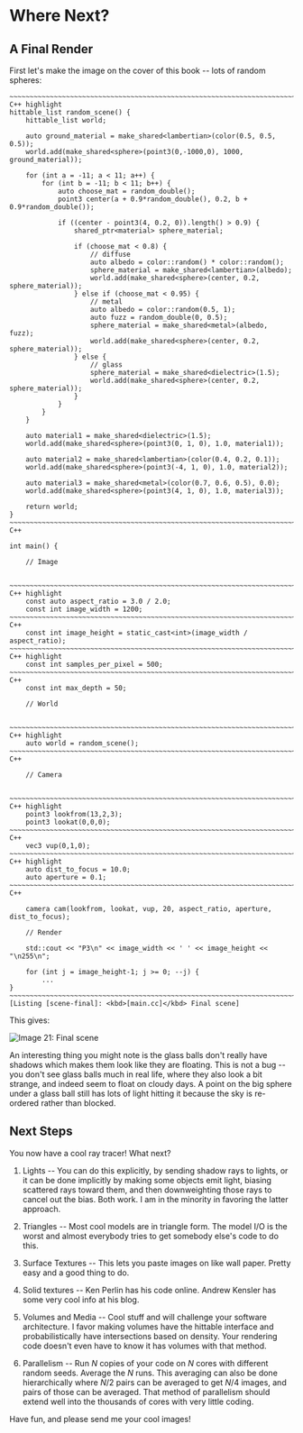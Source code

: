 # Where Next?

## A Final Render

First let's make the image on the cover of this book -- lots of random spheres:

    ~~~~~~~~~~~~~~~~~~~~~~~~~~~~~~~~~~~~~~~~~~~~~~~~~~~~~~~~~~~~~~~~~~~~~~~~~~~~~~~~~~ C++ highlight
    hittable_list random_scene() {
        hittable_list world;

        auto ground_material = make_shared<lambertian>(color(0.5, 0.5, 0.5));
        world.add(make_shared<sphere>(point3(0,-1000,0), 1000, ground_material));

        for (int a = -11; a < 11; a++) {
            for (int b = -11; b < 11; b++) {
                auto choose_mat = random_double();
                point3 center(a + 0.9*random_double(), 0.2, b + 0.9*random_double());

                if ((center - point3(4, 0.2, 0)).length() > 0.9) {
                    shared_ptr<material> sphere_material;

                    if (choose_mat < 0.8) {
                        // diffuse
                        auto albedo = color::random() * color::random();
                        sphere_material = make_shared<lambertian>(albedo);
                        world.add(make_shared<sphere>(center, 0.2, sphere_material));
                    } else if (choose_mat < 0.95) {
                        // metal
                        auto albedo = color::random(0.5, 1);
                        auto fuzz = random_double(0, 0.5);
                        sphere_material = make_shared<metal>(albedo, fuzz);
                        world.add(make_shared<sphere>(center, 0.2, sphere_material));
                    } else {
                        // glass
                        sphere_material = make_shared<dielectric>(1.5);
                        world.add(make_shared<sphere>(center, 0.2, sphere_material));
                    }
                }
            }
        }

        auto material1 = make_shared<dielectric>(1.5);
        world.add(make_shared<sphere>(point3(0, 1, 0), 1.0, material1));

        auto material2 = make_shared<lambertian>(color(0.4, 0.2, 0.1));
        world.add(make_shared<sphere>(point3(-4, 1, 0), 1.0, material2));

        auto material3 = make_shared<metal>(color(0.7, 0.6, 0.5), 0.0);
        world.add(make_shared<sphere>(point3(4, 1, 0), 1.0, material3));

        return world;
    }
    ~~~~~~~~~~~~~~~~~~~~~~~~~~~~~~~~~~~~~~~~~~~~~~~~~~~~~~~~~~~~~~~~~~~~~~~~~~~~~~~~~~~~~~~~~~~~ C++

    int main() {

        // Image


    ~~~~~~~~~~~~~~~~~~~~~~~~~~~~~~~~~~~~~~~~~~~~~~~~~~~~~~~~~~~~~~~~~~~~~~~~~~~~~~~~~~ C++ highlight
        const auto aspect_ratio = 3.0 / 2.0;
        const int image_width = 1200;
    ~~~~~~~~~~~~~~~~~~~~~~~~~~~~~~~~~~~~~~~~~~~~~~~~~~~~~~~~~~~~~~~~~~~~~~~~~~~~~~~~~~~~~~~~~~~~ C++
        const int image_height = static_cast<int>(image_width / aspect_ratio);
    ~~~~~~~~~~~~~~~~~~~~~~~~~~~~~~~~~~~~~~~~~~~~~~~~~~~~~~~~~~~~~~~~~~~~~~~~~~~~~~~~~~ C++ highlight
        const int samples_per_pixel = 500;
    ~~~~~~~~~~~~~~~~~~~~~~~~~~~~~~~~~~~~~~~~~~~~~~~~~~~~~~~~~~~~~~~~~~~~~~~~~~~~~~~~~~~~~~~~~~~~ C++
        const int max_depth = 50;

        // World


    ~~~~~~~~~~~~~~~~~~~~~~~~~~~~~~~~~~~~~~~~~~~~~~~~~~~~~~~~~~~~~~~~~~~~~~~~~~~~~~~~~~ C++ highlight
        auto world = random_scene();
    ~~~~~~~~~~~~~~~~~~~~~~~~~~~~~~~~~~~~~~~~~~~~~~~~~~~~~~~~~~~~~~~~~~~~~~~~~~~~~~~~~~~~~~~~~~~~ C++

        // Camera


    ~~~~~~~~~~~~~~~~~~~~~~~~~~~~~~~~~~~~~~~~~~~~~~~~~~~~~~~~~~~~~~~~~~~~~~~~~~~~~~~~~~ C++ highlight
        point3 lookfrom(13,2,3);
        point3 lookat(0,0,0);
    ~~~~~~~~~~~~~~~~~~~~~~~~~~~~~~~~~~~~~~~~~~~~~~~~~~~~~~~~~~~~~~~~~~~~~~~~~~~~~~~~~~~~~~~~~~~~ C++
        vec3 vup(0,1,0);
    ~~~~~~~~~~~~~~~~~~~~~~~~~~~~~~~~~~~~~~~~~~~~~~~~~~~~~~~~~~~~~~~~~~~~~~~~~~~~~~~~~~ C++ highlight
        auto dist_to_focus = 10.0;
        auto aperture = 0.1;
    ~~~~~~~~~~~~~~~~~~~~~~~~~~~~~~~~~~~~~~~~~~~~~~~~~~~~~~~~~~~~~~~~~~~~~~~~~~~~~~~~~~~~~~~~~~~~ C++

        camera cam(lookfrom, lookat, vup, 20, aspect_ratio, aperture, dist_to_focus);

        // Render

        std::cout << "P3\n" << image_width << ' ' << image_height << "\n255\n";

        for (int j = image_height-1; j >= 0; --j) {
            ...
    }
    ~~~~~~~~~~~~~~~~~~~~~~~~~~~~~~~~~~~~~~~~~~~~~~~~~~~~~~~~~~~~~~~~~~~~~~~~~~~~~~~~~~~~~~~~~~~~~~~~
    [Listing [scene-final]: <kbd>[main.cc]</kbd> Final scene]

This gives:

![Image 21: Final scene](../images/img-1.21-book1-final.jpg)

An interesting thing you might note is the glass balls don't really have shadows which makes them
look like they are floating. This is not a bug -- you don't see glass balls much in real life, where
they also look a bit strange, and indeed seem to float on cloudy days. A point on the big sphere
under a glass ball still has lots of light hitting it because the sky is re-ordered rather than
blocked.

## Next Steps

You now have a cool ray tracer! What next?

1. Lights -- You can do this explicitly, by sending shadow rays to lights, or it can be done
   implicitly by making some objects emit light, biasing scattered rays toward them, and then
   downweighting those rays to cancel out the bias. Both work. I am in the minority in favoring
   the latter approach.

2. Triangles -- Most cool models are in triangle form. The model I/O is the worst and almost
   everybody tries to get somebody else's code to do this.

3. Surface Textures -- This lets you paste images on like wall paper. Pretty easy and a good thing
   to do.

4. Solid textures -- Ken Perlin has his code online. Andrew Kensler has some very cool info at his
   blog.

5. Volumes and Media -- Cool stuff and will challenge your software architecture. I favor making
   volumes have the hittable interface and probabilistically have intersections based on density.
   Your rendering code doesn't even have to know it has volumes with that method.

6. Parallelism -- Run $N$ copies of your code on $N$ cores with different random seeds. Average
   the $N$ runs. This averaging can also be done hierarchically where $N/2$ pairs can be averaged
   to get $N/4$ images, and pairs of those can be averaged. That method of parallelism should
   extend well into the thousands of cores with very little coding.

Have fun, and please send me your cool images!
